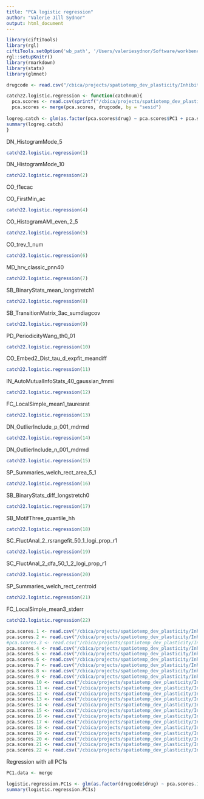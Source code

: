```yaml
---
title: "PCA logistic regression"
author: "Valerie Jill Sydnor"
output: html_document
---
```


```r
library(ciftiTools)
library(rgl)
ciftiTools.setOption('wb_path', '/Users/valeriesydnor/Software/workbench/')
rgl::setupKnitr()
library(rmarkdown)
library(stats)
library(glmnet)
```

```r
drugcode <- read.csv("/cbica/projects/spatiotemp_dev_plasticity/Inhibition/Alpraz/sub_ses_drugvplacebo.csv", header = TRUE)
```

```r
catch22.logistic.regression <- function(catchnum){
  pca.scores <- read.csv(sprintf("/cbica/projects/spatiotemp_dev_plasticity/Inhibition/Alpraz/catch22/pca/scores/catch%s.PCA.scores.csv", catchnum))
  pca.scores <- merge(pca.scores, drugcode, by = "sesid")
  
logreg.catch <- glm(as.factor(pca.scores$drug) ~ pca.scores$PC1 + pca.scores$PC2 + pca.scores$meanFD, family=binomial(logit)) 
summary(logreg.catch)
}
```

DN_HistogramMode_5
```r
catch22.logistic.regression(1)
```
DN_HistogramMode_10
```r
catch22.logistic.regression(2)
```
CO_f1ecac

CO_FirstMin_ac
```r
catch22.logistic.regression(4)
```

CO_HistogramAMI_even_2_5
```r
catch22.logistic.regression(5)
```
CO_trev_1_num
```r
catch22.logistic.regression(6)
```
MD_hrv_classic_pnn40
```r
catch22.logistic.regression(7)
```
SB_BinaryStats_mean_longstretch1
```r
catch22.logistic.regression(8)
```
SB_TransitionMatrix_3ac_sumdiagcov
```r
catch22.logistic.regression(9)
```
PD_PeriodicityWang_th0_01
```r
catch22.logistic.regression(10)
```
CO_Embed2_Dist_tau_d_expfit_meandiff
```r
catch22.logistic.regression(11)
```
IN_AutoMutualInfoStats_40_gaussian_fmmi
```r
catch22.logistic.regression(12)
```
FC_LocalSimple_mean1_tauresrat
```r
catch22.logistic.regression(13)
```
DN_OutlierInclude_p_001_mdrmd
```r
catch22.logistic.regression(14)
```
DN_OutlierInclude_n_001_mdrmd
```r
catch22.logistic.regression(15)
```

SP_Summaries_welch_rect_area_5_1
```r
catch22.logistic.regression(16)
```

SB_BinaryStats_diff_longstretch0
```r
catch22.logistic.regression(17)
```
SB_MotifThree_quantile_hh
```r
catch22.logistic.regression(18)
```
SC_FluctAnal_2_rsrangefit_50_1_logi_prop_r1
```r
catch22.logistic.regression(19)
```
SC_FluctAnal_2_dfa_50_1_2_logi_prop_r1
```r
catch22.logistic.regression(20)
```
SP_Summaries_welch_rect_centroid
```r
catch22.logistic.regression(21)
```
FC_LocalSimple_mean3_stderr
```r
catch22.logistic.regression(22)
```

```r
pca.scores.1 <- read.csv("/cbica/projects/spatiotemp_dev_plasticity/Inhibition/Alpraz/catch22/pca/scores/catch1.PCA.scores.csv", header= TRUE)
pca.scores.2 <- read.csv("/cbica/projects/spatiotemp_dev_plasticity/Inhibition/Alpraz/catch22/pca/scores/catch2.PCA.scores.csv", header= TRUE)
#pca.scores.3 <- read.csv("/cbica/projects/spatiotemp_dev_plasticity/Inhibition/Alpraz/catch22/pca/scores/catch3.PCA.scores.csv", header= TRUE)
pca.scores.4 <- read.csv("/cbica/projects/spatiotemp_dev_plasticity/Inhibition/Alpraz/catch22/pca/scores/catch4.PCA.scores.csv", header= TRUE)
pca.scores.5 <- read.csv("/cbica/projects/spatiotemp_dev_plasticity/Inhibition/Alpraz/catch22/pca/scores/catch5.PCA.scores.csv", header= TRUE)
pca.scores.6 <- read.csv("/cbica/projects/spatiotemp_dev_plasticity/Inhibition/Alpraz/catch22/pca/scores/catch6.PCA.scores.csv", header= TRUE)
pca.scores.7 <- read.csv("/cbica/projects/spatiotemp_dev_plasticity/Inhibition/Alpraz/catch22/pca/scores/catch7.PCA.scores.csv", header= TRUE)
pca.scores.8 <- read.csv("/cbica/projects/spatiotemp_dev_plasticity/Inhibition/Alpraz/catch22/pca/scores/catch8.PCA.scores.csv", header= TRUE)
pca.scores.9 <- read.csv("/cbica/projects/spatiotemp_dev_plasticity/Inhibition/Alpraz/catch22/pca/scores/catch9.PCA.scores.csv", header= TRUE)
pca.scores.10 <- read.csv("/cbica/projects/spatiotemp_dev_plasticity/Inhibition/Alpraz/catch22/pca/scores/catch10.PCA.scores.csv", header= TRUE)
pca.scores.11 <- read.csv("/cbica/projects/spatiotemp_dev_plasticity/Inhibition/Alpraz/catch22/pca/scores/catch11.PCA.scores.csv", header= TRUE)
pca.scores.12 <- read.csv("/cbica/projects/spatiotemp_dev_plasticity/Inhibition/Alpraz/catch22/pca/scores/catch12.PCA.scores.csv", header= TRUE)
pca.scores.13 <- read.csv("/cbica/projects/spatiotemp_dev_plasticity/Inhibition/Alpraz/catch22/pca/scores/catch13.PCA.scores.csv", header= TRUE)
pca.scores.14 <- read.csv("/cbica/projects/spatiotemp_dev_plasticity/Inhibition/Alpraz/catch22/pca/scores/catch14.PCA.scores.csv", header= TRUE)
pca.scores.15 <- read.csv("/cbica/projects/spatiotemp_dev_plasticity/Inhibition/Alpraz/catch22/pca/scores/catch15.PCA.scores.csv", header= TRUE)
pca.scores.16 <- read.csv("/cbica/projects/spatiotemp_dev_plasticity/Inhibition/Alpraz/catch22/pca/scores/catch16.PCA.scores.csv", header= TRUE)
pca.scores.17 <- read.csv("/cbica/projects/spatiotemp_dev_plasticity/Inhibition/Alpraz/catch22/pca/scores/catch17.PCA.scores.csv", header= TRUE)
pca.scores.18 <- read.csv("/cbica/projects/spatiotemp_dev_plasticity/Inhibition/Alpraz/catch22/pca/scores/catch18.PCA.scores.csv", header= TRUE)
pca.scores.19 <- read.csv("/cbica/projects/spatiotemp_dev_plasticity/Inhibition/Alpraz/catch22/pca/scores/catch19.PCA.scores.csv", header= TRUE)
pca.scores.20 <- read.csv("/cbica/projects/spatiotemp_dev_plasticity/Inhibition/Alpraz/catch22/pca/scores/catch20.PCA.scores.csv", header= TRUE)
pca.scores.21 <- read.csv("/cbica/projects/spatiotemp_dev_plasticity/Inhibition/Alpraz/catch22/pca/scores/catch21.PCA.scores.csv", header= TRUE)
pca.scores.22 <- read.csv("/cbica/projects/spatiotemp_dev_plasticity/Inhibition/Alpraz/catch22/pca/scores/catch22.PCA.scores.csv", header= TRUE)
```

Regression with all PC1s
```r
PC1.data <- merge

logistic.regression.PC1s <- glm(as.factor(drugcode$drug) ~ pca.scores.1$PC1 + pca.scores.2$PC1 + pca.scores.4$PC1 + pca.scores.5$PC1 + pca.scores.6$PC1 + pca.scores.7$PC1 + pca.scores.8$PC1 + pca.scores.9$PC1 + pca.scores.10$PC1 + pca.scores.11$PC1 + pca.scores.12$PC1 + pca.scores.13$PC1 + pca.scores.14$PC1 + pca.scores.15$PC1 + pca.scores.16$PC1 + pca.scores.17$PC1 + pca.scores.18$PC1 + pca.scores.19$PC1 + pca.scores.20$PC1 + pca.scores.21$PC1 + pca.scores.22$PC1 + drugcode$meanFD, family=binomial(logit)) 
summary(logistic.regression.PC1s)
```

